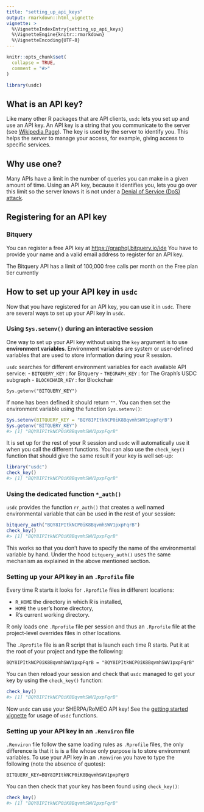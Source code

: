 ```yaml
---
title: "setting_up_api_keys"
output: rmarkdown::html_vignette
vignette: >
  %\VignetteIndexEntry{setting_up_api_keys}
  %\VignetteEngine{knitr::rmarkdown}
  %\VignetteEncoding{UTF-8}
---
```


```r
knitr::opts_chunk$set(
  collapse = TRUE,
  comment = "#>"
)
```

```r
library(usdc)
```

## What is an API key?

Like many other R packages that are API clients, `usdc` lets you set up and use an API key.
An API key is a string that you communicate to the server (see [Wikipedia Page](https://en.wikipedia.org/wiki/Application_programming_interface_key)). The key is used by the server to identify you. This helps the server to manage your access, for example, giving access to specific services.


## Why use one?

Many APIs have a limit in the number of queries you can make in a given amount of time. Using an API key, because it identifies you, lets you go over this limit so the server knows it is not under a [Denial of Service (DoS) attack](https://en.wikipedia.org/wiki/Denial-of-service_attack).

## Registering for an API key

### Bitquery
You can register a free API key at <https://graphql.bitquery.io/ide>
You have to provide your name and a valid email address to register for an API key.

The Bitquery API has a limit of 100,000 free calls per month on the Free plan tier currently

## How to set up your API key in `usdc`

Now that you have registered for an API key, you can use it in `usdc`. There are several ways to set up your API key in `usdc`.


### Using `Sys.setenv()` during an interactive session

One way to set up your API key without using the `key` argument is to use **environment variables**. Environment variables are system or user-defined variables that are used to store information during your R session.

`usdc` searches for different environment variables for each available API service:
- `BITQUERY_KEY` : for Bitquery
- `THEGRAPH_KEY` : for The Graph's USDC subgraph
- `BLOCKCHAIR_KEY` : for Blockchair

```
Sys.getenv("BITQUERY_KEY")
```

If none has been defined it should return `""`. You can then set the environment variable using the function `Sys.setenv()`:


```r
Sys.setenv(BITQUERY_KEY = "BQY8IPItkNCP0iK8BqvmhSWV1pxpFqrB")
Sys.getenv("BITQUERY_KEY")
#> [1] "BQY8IPItkNCP0iK8BqvmhSWV1pxpFqrB"
```

It is set up for the rest of your R session and `usdc` will automatically use it when you call the different functions. You can also use the `check_key()` function that should give the same result if your key is well set-up:


```r
library("usdc")
check_key()
#> [1] "BQY8IPItkNCP0iK8BqvmhSWV1pxpFqrB"
```


### Using the dedicated function `*_auth()`

`usdc` provides the function `rr_auth()` that creates a well named environmental variable that can be used in the rest of your session:


```r
bitquery_auth("BQY8IPItkNCP0iK8BqvmhSWV1pxpFqrB")
check_key()
#> [1] "BQY8IPItkNCP0iK8BqvmhSWV1pxpFqrB"
```

This works so that you don't have to specify the name of the environmental variable by hand. Under the hood `bitquery_auth()` uses the same mechanism as explained in the above mentioned section.


### Setting up your API key in an `.Rprofile` file

Every time R starts it looks for `.Rprofile` files in different locations:

- `R_HOME` the directory in which R is installed,
- `HOME` the user's home directory,
- R's current working directory.

R only loads one `.Rprofile` file per session and thus an `.Rprofile` file at the project-level overrides files in other locations.

The `.Rprofile` file is an R script that is launch each time R starts. Put it at the root of your project and type the following:

```
BQY8IPItkNCP0iK8BqvmhSWV1pxpFqrB = "BQY8IPItkNCP0iK8BqvmhSWV1pxpFqrB"
```

You can then reload your session and check that `usdc` managed to get your key by using the `check_key()` function:


```r
check_key()
#> [1] "BQY8IPItkNCP0iK8BqvmhSWV1pxpFqrB"
```

Now `usdc` can use your SHERPA/RoMEO API key! See the [getting started vignette](usdc.html) for usage of `usdc` functions.


### Setting up your API key in an `.Renviron` file

`.Renviron` file follow the same loading rules as `.Rprofile` files, the only difference is that it is is a file whose only purpose is to store environment variables. To use your API key in an `.Renviron` you have to type the following (note the absence of quotes):

```
BITQUERY_KEY=BQY8IPItkNCP0iK8BqvmhSWV1pxpFqrB
```

You can then check that your key has been found using `check_key()`:


```r
check_key()
#> [1] "BQY8IPItkNCP0iK8BqvmhSWV1pxpFqrB"
```
